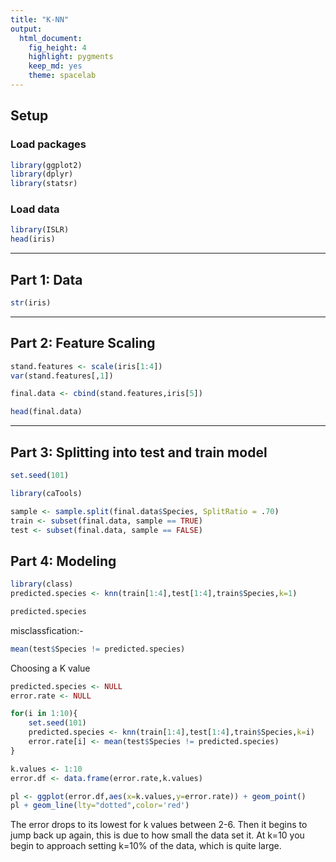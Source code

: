 ```yaml
---
title: "K-NN"
output: 
  html_document: 
    fig_height: 4
    highlight: pygments
    keep_md: yes
    theme: spacelab
---
```


## Setup

### Load packages

```r
library(ggplot2)
library(dplyr)
library(statsr)
```

### Load data


```r
library(ISLR)
head(iris)
```



* * *

## Part 1: Data
```r
str(iris)
```


* * *

## Part 2: Feature  Scaling

```r
stand.features <- scale(iris[1:4])
var(stand.features[,1])
```

```r
final.data <- cbind(stand.features,iris[5])

head(final.data)
```



* * *

## Part 3: Splitting into test and train model

```r
set.seed(101)

library(caTools)

sample <- sample.split(final.data$Species, SplitRatio = .70)
train <- subset(final.data, sample == TRUE)
test <- subset(final.data, sample == FALSE)
```




## Part 4: Modeling

```r
library(class)
predicted.species <- knn(train[1:4],test[1:4],train$Species,k=1)
```

```r
predicted.species
```

misclassfication:-
```r

mean(test$Species != predicted.species)
```

Choosing a K value
```r
predicted.species <- NULL
error.rate <- NULL

for(i in 1:10){
    set.seed(101)
    predicted.species <- knn(train[1:4],test[1:4],train$Species,k=i)
    error.rate[i] <- mean(test$Species != predicted.species)
}

```

```r
k.values <- 1:10
error.df <- data.frame(error.rate,k.values)
```

```r
pl <- ggplot(error.df,aes(x=k.values,y=error.rate)) + geom_point()
pl + geom_line(lty="dotted",color='red')
```
The error drops to its lowest for k values between 2-6. Then it begins to jump back up again, this is due to how small the data set it. At k=10 you begin to approach setting k=10% of the data, which is quite large.

